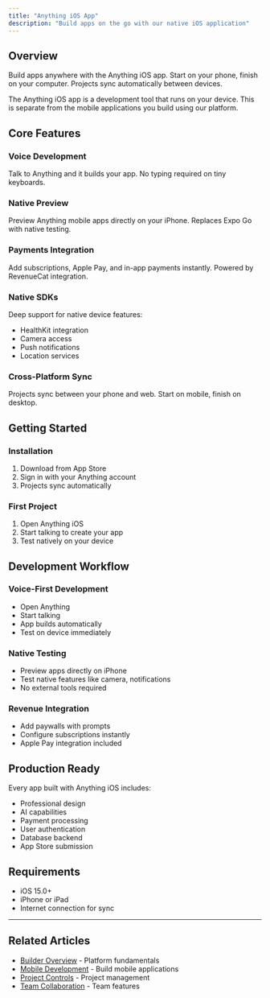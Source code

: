 ```yaml
---
title: "Anything iOS App"
description: "Build apps on the go with our native iOS application"
---
```


## Overview

Build apps anywhere with the Anything iOS app. Start on your phone, finish on your computer. Projects sync automatically between devices.

<Note>
  The Anything iOS app is a development tool that runs on your device. This is separate from the mobile applications you build using our platform.
</Note>

## Core Features

### Voice Development
Talk to Anything and it builds your app. No typing required on tiny keyboards.

### Native Preview
Preview Anything mobile apps directly on your iPhone. Replaces Expo Go with native testing.

### Payments Integration
Add subscriptions, Apple Pay, and in-app payments instantly. Powered by RevenueCat integration.

### Native SDKs
Deep support for native device features:
- HealthKit integration
- Camera access
- Push notifications
- Location services

### Cross-Platform Sync
Projects sync between your phone and web. Start on mobile, finish on desktop.

## Getting Started

### Installation
1. Download from App Store
2. Sign in with your Anything account
3. Projects sync automatically

### First Project
1. Open Anything iOS
2. Start talking to create your app
3. Test natively on your device

## Development Workflow

### Voice-First Development
- Open Anything
- Start talking
- App builds automatically
- Test on device immediately

### Native Testing
- Preview apps directly on iPhone
- Test native features like camera, notifications
- No external tools required

### Revenue Integration
- Add paywalls with prompts
- Configure subscriptions instantly
- Apple Pay integration included

## Production Ready

Every app built with Anything iOS includes:
- Professional design
- AI capabilities
- Payment processing
- User authentication
- Database backend
- App Store submission

## Requirements

- iOS 15.0+
- iPhone or iPad
- Internet connection for sync

---

## Related Articles

- [Builder Overview](/builder/overview) - Platform fundamentals
- [Mobile Development](/builder/mobile) - Build mobile applications
- [Project Controls](/builder/controls) - Project management
- [Team Collaboration](/builder/controls#teams) - Team features
